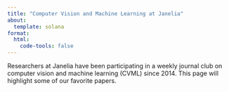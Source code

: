 ```yaml
---
title: "Computer Vision and Machine Learning at Janelia"
about:
  template: solana
format:
  html:
    code-tools: false
---
```


Researchers at Janelia have been participating in a weekly journal club on computer vision and machine learning (CVML) since 2014. This
page will highlight some of our favorite papers.
